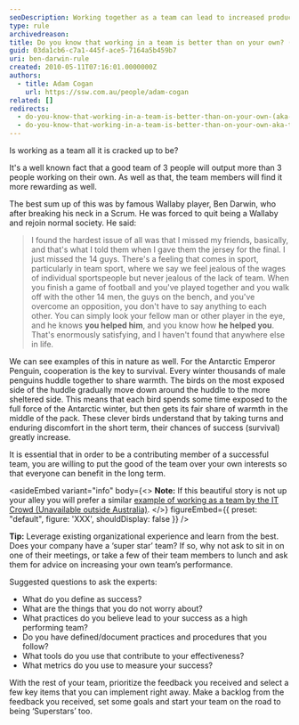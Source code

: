 ```yaml
---
seoDescription: Working together as a team can lead to increased productivity and job satisfaction, with the right mindset and support.
type: rule
archivedreason:
title: Do you know that working in a team is better than on your own? (aka The Ben Darwin rule)
guid: 03da1cb6-c7a1-445f-ace5-7164a5b459b7
uri: ben-darwin-rule
created: 2010-05-11T07:16:01.0000000Z
authors:
  - title: Adam Cogan
    url: https://ssw.com.au/people/adam-cogan
related: []
redirects:
  - do-you-know-that-working-in-a-team-is-better-than-on-your-own-(aka-the-ben-darwin-rule)
  - do-you-know-that-working-in-a-team-is-better-than-on-your-own-aka-the-ben-darwin-rule
---
```


Is working as a team all it is cracked up to be?

It's a well known fact that a good team of 3 people will output more than 3 people working on their own. As well as that, the team members will find it more rewarding as well.

The best sum up of this was by famous Wallaby player, Ben Darwin, who after breaking his neck in a Scrum. He was forced to quit being a Wallaby and rejoin normal society. He said:
> I found the hardest issue of all was that I missed my friends, basically, and that's what I told them when I gave them the jersey for the final. I just missed the 14 guys. There's a feeling that comes in sport, particularly in team sport, where we say we feel jealous of the wages of individual sportspeople but never jealous of the lack of team. When you finish a game of football and you've played together and you walk off with the other 14 men, the guys on the bench, and you've overcome an opposition, you don't have to say anything to each other. You can simply look your fellow man or other player in the eye, and he knows **you helped him**, and you know how **he helped you**. That's enormously satisfying, and I haven't found that anywhere else in life.

We can see examples of this in nature as well. For the Antarctic Emperor Penguin, cooperation is the key to survival. Every winter thousands of male penguins huddle together to share warmth. The birds on the most exposed side of the huddle gradually move down around the huddle to the more sheltered side. This means that each bird spends some time exposed to the full force of the Antarctic winter, but then gets its fair share of warmth in the middle of the pack. These clever birds understand that by taking turns and enduring discomfort in the short term, their chances of success (survival) greatly increase.

It is essential that in order to be a contributing member of a successful team, you are willing to put the good of the team over your own interests so that everyone can benefit in the long term.

<youtubeEmbed url="https://www.youtube.com/embed/cgGL6SbMfKc" description="Video: Emperor penguins unite for survival in Antarctica - David Attenborough - BBC wildlife (2 min)" />

<asideEmbed
  variant="info"
  body={<>
    **Note:** If this beautiful story is not up your alley you will prefer a similar [example of working as a team by the IT Crowd (Unavailable outside Australia)](https://www.youtube.com/watch?v=pGFGD5pj03M).
  </>}
  figureEmbed={{
    preset: "default",
    figure: 'XXX',
    shouldDisplay: false
  }}
/>

**Tip:** Leverage existing organizational experience and learn from the best. Does your company have a ‘super star’ team? If so, why not ask to sit in on one of their meetings, or take a few of their team members to lunch and ask them for advice on increasing your own team’s performance.

Suggested questions to ask the experts:

* What do you define as success?
* What are the things that you do not worry about?
* What practices do you believe lead to your success as a high performing team?
* Do you have defined/document practices and procedures that you follow?
* What tools do you use that contribute to your effectiveness?
* What metrics do you use to measure your success?

With the rest of your team, prioritize the feedback you received and select a few key items that you can implement right away. Make a backlog from the feedback you received, set some goals and start your team on the road to being ‘Superstars’ too.